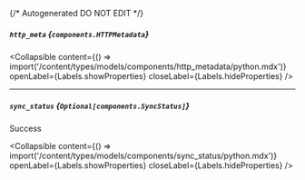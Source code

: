 {/* Autogenerated DO NOT EDIT  */}

##### `http_meta` *{`components.HTTPMetadata`}*

<Collapsible content={() => import('/content/types/models/components/http_metadata/python.mdx')} openLabel={Labels.showProperties} closeLabel={Labels.hideProperties} />


---
##### `sync_status` *{`Optional[components.SyncStatus]`}*
Success

<Collapsible content={() => import('/content/types/models/components/sync_status/python.mdx')} openLabel={Labels.showProperties} closeLabel={Labels.hideProperties} />



